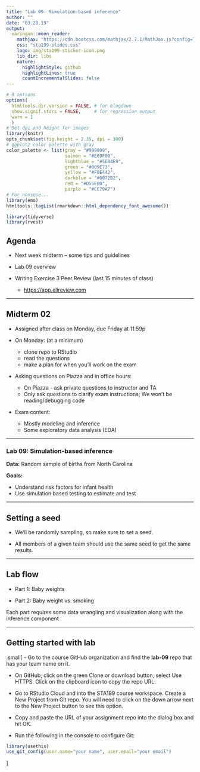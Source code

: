```yaml
---
title: "Lab 09: Simulation-based inference"
author: ""
date: "03.28.19"
output:
  xaringan::moon_reader:
    mathjax: "https://cdn.bootcss.com/mathjax/2.7.1/MathJax.js?config=TeX-MML-AM_HTMLorMML"
    css: "sta199-slides.css"
    logo: img/sta199-sticker-icon.png
    lib_dir: libs
    nature:
      highlightStyle: github
      highlightLines: true
      countIncrementalSlides: false
---
```


```r
# R options
options(
  htmltools.dir.version = FALSE, # for blogdown
  show.signif.stars = FALSE,     # for regression output
  warm = 1
  )
# Set dpi and height for images
library(knitr)
opts_chunk$set(fig.height = 2.35, dpi = 300) 
# ggplot2 color palette with gray
color_palette <- list(gray = "#999999", 
                      salmon = "#E69F00", 
                      lightblue = "#56B4E9", 
                      green = "#009E73", 
                      yellow = "#F0E442", 
                      darkblue = "#0072B2", 
                      red = "#D55E00", 
                      purple = "#CC79A7")
# For nonsese...
library(emo)
htmltools::tagList(rmarkdown::html_dependency_font_awesome())
```

```r
library(tidyverse)
library(rvest)
```


## Agenda

- Next week midterm -- some tips and guidelines

- Lab 09 overview

- Writing Exercise 3 Peer Review (last 15 minutes of class)
    - [https://app.elireview.com](https://app.elireview.com)

---

## Midterm 02

- Assigned after class on Monday, due Friday at 11:59p

- On Monday: (at a minimum)
    - clone repo to RStudio
    - read the questions
    - make a plan for when you'll work on the exam
    
- Asking questions on Piazza and in office hours:
    - On Piazza - ask private questions to instructor and TA
    - Only ask questions to clarify exam instructions; We won't be reading/debugging code
    
- Exam content:
    - Mostly modeling and inference
    - Some exploratory data analysis (EDA)

---

### Lab 09: Simulation-based inference

**Data:** Random sample of births from North Carolina

**Goals:** 

- Understand risk factors for infant health
- Use simulation based testing to estimate and test

---

## Setting a seed

- We'll be randomly sampling, so make sure to set a seed.

- All members of a given team should use the same seed to get the same results.

---

## Lab flow

- Part 1: Baby weights

- Part 2: Baby weight vs. smoking

Each part requires some data wrangling and visualization along with the inference component

---

## Getting started with lab

.small[
- Go to the course GitHub organization and find the **lab-09** repo that has your team name on it.

- On GitHub, click on the green Clone or download button, select Use HTTPS. Click on the clipboard icon to copy the repo URL.

- Go to RStudio Cloud and into the STA199 course workspace. Create a New Project from Git repo. You will need to click on the down arrow next to the New Project button to see this option.

- Copy and paste the URL of your assignment repo into the dialog box and hit OK.

- Run the following in the console to configure Git: 

```r
library(usethis)
use_git_config(user.name="your name", user.email="your email")
```
]